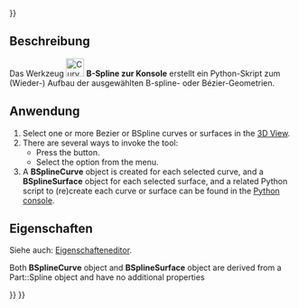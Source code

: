 <languages/>
{{UnfinishedDocu{{#translation:}}}}

<div lang="en" dir="ltr" class="mw-content-ltr">
{{Docnav
|[[Curves_AdjacentFaces|AdjacentFaces]]
|
|[[Curves_Workbench|Curves]]
|IconL=Curves_AdjacentFaces.svg
|IconR=
|IconC=Curves_workbench_icon.svg
}}
</div>

<div lang="en" dir="ltr" class="mw-content-ltr">
{{GuiCommand
|Name=Curves BSplineToConsole
|MenuLocation=Misc. → BSpline to Console
|Workbenches=[[Curves_Workbench|Curves]]
}}
</div>

<span id="Description"></span>
==Beschreibung==

Das Werkzeug [[Image:Curves_BSplineToConsole.svg|32px]] '''B-Spline zur Konsole''' erstellt ein Python-Skript zum (Wieder-) Aufbau der ausgewählten B-spline- oder Bézier-Geometrien.

<span id="Usage"></span>
==Anwendung==

<div lang="en" dir="ltr" class="mw-content-ltr">
# Select one or more Bezier or BSpline curves or surfaces in the [[3D_view|3D View]].
# There are several ways to invoke the tool:
#* Press the {{Button|[[Image:Curves_BSplineToConsole.svg|16px]] [[Curves_BSplineToConsole|BSpline to Console]]}} button.
#* Select the {{MenuCommand|Misc. → [[Image:Curves_BSplineToConsole.svg|16px]] BSpline to Console}} option from the menu.
# A '''BSplineCurve''' object is created for each selected curve, and a '''BSplineSurface''' object for each selected surface, and a related Python script to (re)create each curve or surface can be found in the [[Python_console|Python console]].
</div>

<span id="Properties"></span>
==Eigenschaften==

Siehe auch: [[Property_editor/de|Eigenschafteneditor]].

<div lang="en" dir="ltr" class="mw-content-ltr">
Both '''BSplineCurve''' object and  '''BSplineSurface''' object are derived from a Part::Spline object and have no additional properties
</div>

<div lang="en" dir="ltr" class="mw-content-ltr">
{{Docnav
|[[Curves_AdjacentFaces|AdjacentFaces]]
|
|[[Curves_Workbench|Curves]]
|IconL=Curves_AdjacentFaces.svg
|IconR=
|IconC=Curves_workbench_icon.svg
}}
</div>

{{Curves Tools navi{{#translation:}}}}
{{Userdocnavi{{#translation:}}}}